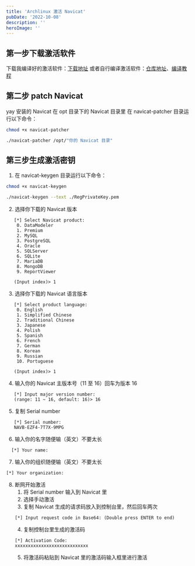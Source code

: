 ```yaml
---
title: 'Archlinux 激活 Navicat'
pubDate: '2022-10-08'
description: ''
heroImage: ''
---
```


## 第一步下载激活软件

下载我编译好的激活软件：[下载地址](https://github.com/zzwtsy/navicat-keygen/actions)
或者自行编译激活软件：[仓库地址](https://notabug.org/doublesine/navicat-keygen)、[编译教程](https://notabug.org/doublesine/navicat-keygen/src/linux/doc/how-to-build.zh-CN.md)

## 第二步 patch Navicat

yay 安装的 Navicat 在 opt 目录下的 Navicat 目录里
在 navicat-patcher 目录运行以下命令：

```bash
chmod +x navicat-patcher

./navicat-patcher /opt/"你的 Navicat 目录"
```

## 第三步生成激活密钥

1. 在 navicat-keygen 目录运行以下命令：

```bash
chmod +x navicat-keygen

./navicat-keygen --text ./RegPrivateKey.pem
```

2. 选择你下载的 Navicat 版本

```plaintext
   [*] Select Navicat product:
    0. DataModeler
    1. Premium
    2. MySQL
    3. PostgreSQL
    4. Oracle
    5. SQLServer
    6. SQLite
    7. MariaDB
    8. MongoDB
    9. ReportViewer

   (Input index)> 1
```

3. 选择你下载的 Navicat 语言版本

```plaintext
   [*] Select product language:
    0. English
    1. Simplified Chinese
    2. Traditional Chinese
    3. Japanese
    4. Polish
    5. Spanish
    6. French
    7. German
    8. Korean
    9. Russian
    10. Portuguese

   (Input index)> 1
```

4. 输入你的 Navicat 主版本号（11 至 16）回车为版本 16

```plaintext
   [*] Input major version number:
   (range: 11 ~ 16, default: 16)> 16
```

5. 复制 Serial number

```plaintext
   [*] Serial number:
   NAVB-EZF4-7T7X-9MPG
```

6. 输入你的名字随便输（英文）不要太长

```plaintext
  [*] Your name:
```

7. 输入你的组织随便输（英文）不要太长

```plaintext
[*] Your organization:
```

8. 断网开始激活
   1. 将 Serial number 输入到 Navicat 里
   2. 选择手动激活
   3. 复制 Navicat 生成的请求码放入到控制台里，然后回车两次
   ```plaintext
   [*] Input request code in Base64: (Double press ENTER to end)
   ```
   4. 复制控制台里生成的激活码
   ```plaintext
   [*] Activation Code:
   xxxxxxxxxxxxxxxxxxxxxxxxxxxx
   ```
   5. 将激活码粘贴到 Navicat 里的激活码输入框里进行激活
